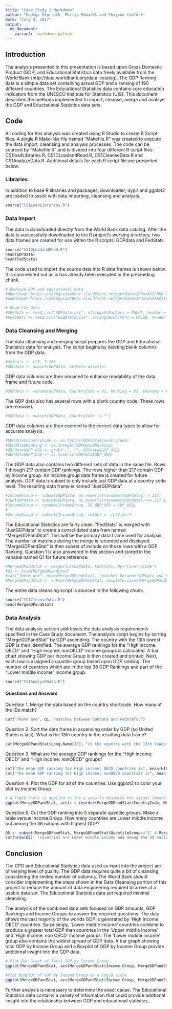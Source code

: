 ```yaml
---
title: "Case Study 1 Markdown"
author: "George Sturrock, Philip Edwards and Chayson Comfort"
date: "July 4, 2017"
output:
  md_document: 
    variant:  markdown_github
---
```


## Introduction
The analysis presented in this presentation is based upon Gross Domestic Product (GDP) and Educational Statistics data freely available from the World Bank (http://data.worldbank.org/data-catalog).  The GDP Ranking data is a simple data set containing actual GDP and a ranking of 190 different countries.  The Educational Statistics data contains core education indicators from the UNESCO Institute for Statistics (UIS).  This document describes the methods implemented to import, cleanse, merge and analzye the GDP and Eductational Statistics data sets.

## Code
All coding for this analysis was created using R Studio to create R Script files.  A single R Make-like file named "Makefile.R" was created to execute the data import, cleansing and analysis processes.  The code can be sourced by "Makefile.R" and is divided into four different R script files:  CS1loadLibraries.R, CS1DLoadandRead.R, CS1CleanseData.R and CS1AnalyzeData.R.  Additional details for each R script file are presented below.

### Libraries
In addition to base R libraries and packages, downloader, dyplr and ggplot2 are loaded to assist with data importing, cleansing and analysis.

```r
source("CS1LoadLibraries.R")
```

### Data Import
The data is donwloaded directly from the World Bank data catalog.  After the data is successfully downloaded to the R project's working directory, two data frames are created for use within the R scripts:  GDPdata and FedStats.

```r
source("CS1DLoadandRead.R")
head(GDPdata)
head(FedStats)
```

The code used to import the source data into R data frames is shown below.  It is commented out as is has already been executed in the preceeding chunk.

```r
# Dowload GDP and educational data
#download("https://d396qusza40orc.cloudfront.net/getdata%2Fdata%2FGDP.csv", destfile = "GDPdata.csv")
#download("https://d396qusza40orc.cloudfront.net/getdata%2Fdata%2FEDSTATS_Country.csv", destfile = "FEDSTATS.csv")

# Read CSV Data 
#GDPdata <- read.csv("GDPdata.csv", stringsAsFactors = FALSE, header = FALSE, skip = 5, skipNul = TRUE)
#FedStats <- read.csv("FEDSTATS.csv", stringsAsFactors = FALSE, header = TRUE)
```

### Data Cleansing and Merging
The data cleansing and merging script prepares the GDP and Educational Statistics data for analysis.  The script begins by deleting blank columns from the GDP data.  
```r
#delcols <- c(3, 7:10)
#GDPdata <- subset(GDPdata, select=-delcols)
```

GDP data columns are then renamed to enhance readability of the data frame and future code.  
```r
#GDPdata <- rename(GDPdata, CountryCode = V1, Ranking = V2, Economy = V4, GDP_USD = V5)
```

The GDP data also has several rows with a blank country code.  These rows are removed.  
```r
#GDPdata <- subset(GDPdata, CountryCode != "")
```

GDP data columns are then coerced to the correct data types to allow for accurate analysis.  
```r
#GDPdata$CountryCode <- as.factor(GDPdata$CountryCode)
#GDPdata$Ranking <- as.integer(GDPdata$Ranking)
#GDPdata$GDP_USD <- gsub(",", "", GDPdata$GDP_USD)
#GDPdata$GDP_USD <- as.numeric(GDPdata$GDP_USD)
```

The GDP data also contains two different sets of data in the same file.  Rows 1 through 217 contain GDP rankings.  The rows higher than 217 contain GDP by income group.  An income group data frame is created for future analysis.  GDP data is subset to only include just GDP data at a country code level.  The resulting data frame is named "JustGDPdata".
```r
#IncomeGroup <- subset(GDPdata, as.numeric(rownames(GDPdata)) > 217)
#JustGDPdata <- subset(GDPdata, as.numeric(rownames(GDPdata)) <= 217 & CountryCode != 'WLD')
#IncomeGroup <- rename(IncomeGroup, IG_GDP_USD = GDP_USD)
#
#IncomeGroup <- subset(IncomeGroup, select = -(c(2,5)))
```

The Educational Statistics are fairly clean.  "FedStats" is merged with "JustGDPdata" to create a consolidated data fram named "MergeGDPandStat".  This will be the primary data frame used for analysis.  The number of matches during the merge is recorded and displayed.  "MergeGDPandStat" is then subset of include on those rows with a GDP Ranking.  Question 1 is also answered in this section and stored in the variable named Q1 for future reference.
```r
#MergeGDPandStat <- merge(JustGDPdata, FedStats, by="CountryCode")
#Q1 <- nrow(MergeGDPandStat)
#cat("There are", nrow(MergeGDPandStat), "matches between GDPdata and FedSTATS.")
#MergeGDPandStat <- subset(MergeGDPandStat, complete.cases(MergeGDPandStat$Ranking) == TRUE)
```

The entire data cleansing script is sourced in the following chunk.
```r
source("CS1CleanseData.R")
head(MergeGDPandStat)
```

### Data Analysis
The data analysis section addresses the data analysis requirements specified in the Case Study document.  The analysis script begins by sorting "MergeGDPandStat" by GDP ascending.  The country with the 13th lowest GDP is then identified.  The average GDP rankings for the "High income: OECD" and "High income: nonOECD" income groups is calculated.  A bar chart showing GDP per Income Group is then created and printed.  Next, each row is assigned a quantile group based upon GDP ranking.  The number of countries which are in the top 38 GDP Rankings and part of the "Lower middle income" income group.  

```r
source("CS1AnalyzeData.R")
```

#### Questions and Answers
Question 1.  Merge the data based on the country shortcode. How many of the IDs match? 
```r
cat("There are", Q1, "matches between GDPdata and FedSTATS.")
```

Question 2.  Sort the data frame in ascending order by GDP (so United States is last). What is the 13th country in the resulting data frame?
```r
cat(MergeGDPandStat$Long.Name[13], "is the country with the 13th lowest GDP.  ")
```

Question 3.  What are the average GDP rankings for the "High income: OECD" and "High income: nonOECD" groups?
```r
cat("The mean GDP ranking for High income: OECD countries is", mean(HIOECDGDP$Ranking), ".  ")
cat("The mean GDP ranking for High income: nonOECD countries is", mean(HINOECDGDP$Ranking, na.rm = TRUE), ".  ")
```

Question 4.  Plot the GDP for all of the countries. Use ggplot2 to color your plot by Income Group.
```r
# A log10 scale is applied to the y axis to minimize the vizual impact of outliers on the bar graph.
ggplot(MergeGDPandStat, aes(x = reorder(MergeGDPandStat$CountryCode, MergeGDPandStat$GDP_USD), MergeGDPandStat$GDP_USD)) +geom_bar(stat = "identity", aes(fill = Income.Group)) +labs(x = "Income Group", y = "GDP (log10 scale)") +scale_y_continuous(trans = "log10")
```

Question 5.  Cut the GDP ranking into 5 separate quantile groups. Make a table versus Income.Group. How many countries are Lower middle income but among the 38 nations with highest GDP?
```r
Q5 <- subset(MergeGDPandStat, MergeGDPandStat$QuantileGroup=="1" & MergeGDPandStat$Income.Group=="Lower middle income")
cat(nrow(Q5), "countries are Lower middle income and among the 38 nations with highest GDP.  ")
```

## Conclusion
The GPD and Educational Statistics data used as input into the project are of verying level of quality.  The GDP data requires quite a bit of cleansing considering the limited number of columns.  The World Bank should consider implementing the steps shown in the Data Cleansing portion of this project to reduce the amount of data engineering required to arrive at a usable data set.  The Educational Statistics data set required minimal cleansing.  

The analysis of the combined data sets focused on GDP amounts, GDP Rankings and Income Groups to answer the required questions.  The data shows the vast majority of the worlds GDP is generated by 'High Income: OECD' countries.  Surprisingly, 'Lower middle income' countries combine to produce a greater total GDP than countries in the 'Upper middle income' and 'High income: non OECD' income groups. The 'Lower middle income' group also contains the widest spread of GDP data.  A bar graph showing total GDP by Income Group and a Boxplot of GDP by Income Group provide additional insight into the GDP data.
```r
# Plot Bar Graph of Total GDP by Income Group. 
ggplot(MergeGDPandStat, aes(MergeGDPandStat$Income.Group, MergeGDPandStat$GDP_USD)) +geom_bar(stat = "identity", aes(fill = Income.Group)) +labs(x = "Income Group", y = "GDP")

#Plot boxplot of GDP by Income Group on a log10 scale
ggplot(MergeGDPandStat, aes(MergeGDPandStat$Income.Group, MergeGDPandStat$GDP_USD)) +geom_boxplot(aes(fill = Income.Group)) +labs(x = "Income Group", y = "GDP") +scale_y_log10()

```


Further analysis is necessary to determine the exact cause.  The Educational Statistics data contains a variety of information that could provide addtional insight into the relationship between GDP and educational statistics.  